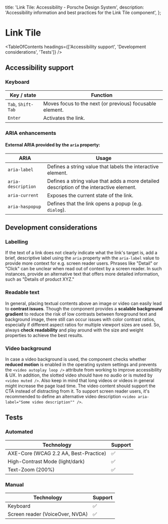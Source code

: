 
  title: 'Link Tile: Accessibility - Porsche Design System',
  description: 'Accessibility information and best practices for the Link Tile component',
};

# Link Tile <ComponentStatus tagName="p-link-tile"></ComponentStatus>

<TableOfContents headings={['Accessibility support', 'Development considerations', 'Tests']} />

## Accessibility support

### Keyboard

| Key / state        | Function                                                 |
| ------------------ | -------------------------------------------------------- |
| `Tab`, `Shift-Tab` | Moves focus to the next (or previous) focusable element. |
| `Enter`            | Activates the link.                                      |

### ARIA enhancements

#### External **ARIA** provided by the `aria` property:

| ARIA               | Usage                                                                                    |
| ------------------ | ---------------------------------------------------------------------------------------- |
| `aria-label`       | Defines a string value that labels the interactive element.                              |
| `aria-description` | Defines a string value that adds a more detailed description of the interactive element. |
| `aria-current`     | Exposes the current state of the link.                                                   |
| `aria-haspopup`    | Defines that the link opens a popup (e.g. `dialog`).                                     |

## Development considerations

### Labelling

If the text of a link does not clearly indicate what the link's target is, add a brief, descriptive label using the
`aria` property with the `aria-label` value to provide more context for e.g. screen reader users. Phrases like "Detail"
or "Click" can be unclear when read out of context by a screen reader. In such instances, provide an alternative text
that offers more detailed information, such as "Details of product XYZ."

### Readable text

In general, placing textual contents above an image or video can easily lead to **contrast issues**. Though the
component provides a **scalable background gradient** to reduce the risk of low contrasts between foreground text and
background image, there still can occur issues with color contrast ratios, especially if different aspect ratios for
multiple viewport sizes are used. So, always **check readability** and play around with the size and weight properties
to achieve the best results.

### Video background

In case a video background is used, the component checks whether **reduced motion** is enabled in the operating system
settings and prevents the `<video autoplay loop />` attribute from working to improve accessibility & UX. In addition,
the slotted video should have no audio or is muted by `<video muted />`. Also keep in mind that long videos or videos in
general might increase the page load time. The video content should support the CTA instead of distracting from it. To
support screen reader users, it's recommended to define an alternative video description
`<video aria-label="Some video description"" />`.

## Tests

### Automated

| Technology                            | Support |
| ------------------------------------- | ------- |
| AXE-Core (WCAG 2.2 AA, Best-Practice) | ✅      |
| High-Contrast Mode (light/dark)       | ✅      |
| Text-Zoom (200%)                      | ✅      |

### Manual

| Technology                      | Support |
| ------------------------------- | ------- |
| Keyboard                        | ✅      |
| Screen reader (VoiceOver, NVDA) | ✅      |
